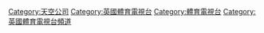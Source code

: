 [[Category:天空公司|Category:天空公司]]
[[Category:英國體育電視台|Category:英國體育電視台]]
[[Category:體育電視台|Category:體育電視台]]
[[Category:英國體育電視台頻道|Category:英國體育電視台頻道]]
